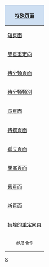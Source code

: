 {|style="padding: 0.3em; margin-left: 6px; border:1px solid #B8C7D9; background-color:#f5faff; font-size: 90%; float:right;"
|-
!style="background: #cedff2; padding: 0.3em; background-color: #cedff2; text-align:center;"|[[Special:Specialpages|特殊页面]]
|-
|[[Special:Shortpages|短頁面]]
|-
|[[Special:DoubleRedirects|雙重重定向]]
|-
|[[Special:Uncategorizedpages|待分類頁面]]
|-
|[[Special:Uncategorizedcategories|待分類類別]]
|-
|[[Special:Longpages|長頁面]]
|-
|[[Special:Wantedpages|待撰頁面]]
|- 
|[[Special:Lonelypages|孤立頁面]]
|-
|[[Special:Deadendpages|閉塞頁面]]
|-
|[[Special:Ancientpages|舊頁面]]
|-
|[[Special:Newpages|新頁面]]
|-
|[[Special:BrokenRedirects|損壞的重定向頁]]
|-
|align="center"|<small>''参见'' [[Template:用于维护与合作的资源|合作]]</small>
|}<noinclude>
[[Category:維基百科管理模板|S]]
</noinclude>